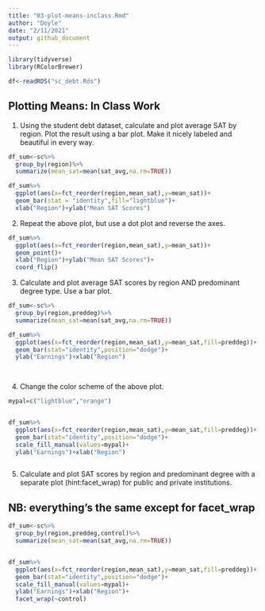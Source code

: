 ```yaml
---
title: "03-plot-means-inclass.Rmd"
author: "Doyle"
date: "2/11/2021"
output: github_document
---
```


```r
library(tidyverse)
library(RColorBrewer)
```

```r
df<-readRDS("sc_debt.Rds")
```


## Plotting Means: In Class Work

1. Using the student debt dataset, calculate and plot average SAT by region. Plot the result using a bar plot. Make it nicely labeled and beautiful in every way.

```r


df_sum<-sc%>%
  group_by(region)%>%
  summarize(mean_sat=mean(sat_avg,na.rm=TRUE))

df_sum%>%
  ggplot(aes(x=fct_reorder(region,mean_sat),y=mean_sat))+
  geom_bar(stat = "identity",fill="lightblue")+
  xlab("Region")+ylab("Mean SAT Scores")


```


2. Repeat the above plot, but use a dot plot and reverse the axes. 


```r

df_sum%>%
  ggplot(aes(x=fct_reorder(region,mean_sat),y=mean_sat))+
  geom_point()+
  xlab("Region")+ylab("Mean SAT Scores")+
  coord_flip()

```



3. Calculate and plot average SAT scores  by region  AND predominant degree type. Use a bar plot. 


```r

df_sum<-sc%>%
  group_by(region,preddeg)%>%
  summarize(mean_sat=mean(sat_avg,na.rm=TRUE))

df_sum%>%
  ggplot(aes(x=fct_reorder(region,mean_sat),y=mean_sat,fill=preddeg))+
  geom_bar(stat="identity",position="dodge")+
  ylab("Earnings")+xlab("Region")

  

```


4. Change the color scheme of the above plot. 

```r
mypal=c("lightblue","orange")


df_sum%>%
  ggplot(aes(x=fct_reorder(region,mean_sat),y=mean_sat,fill=preddeg))+
  geom_bar(stat="identity",position="dodge")+
  scale_fill_manual(values=mypal)+
  ylab("Earnings")+xlab("Region")



```




5. Calculate and plot SAT scores by region and predominant degree with a separate plot (hint:facet_wrap) for public and private institutions.  

## NB: everything's the same except for facet_wrap
```r


df_sum<-sc%>%
  group_by(region,preddeg,control)%>%
  summarize(mean_sat=mean(sat_avg,na.rm=TRUE))


df_sum%>%
  ggplot(aes(x=fct_reorder(region,mean_sat),y=mean_sat,fill=preddeg))+
  geom_bar(stat="identity",position="dodge")+
  scale_fill_manual(values=mypal)+
  ylab("Earnings")+xlab("Region")+
  facet_wrap(~control)



```




